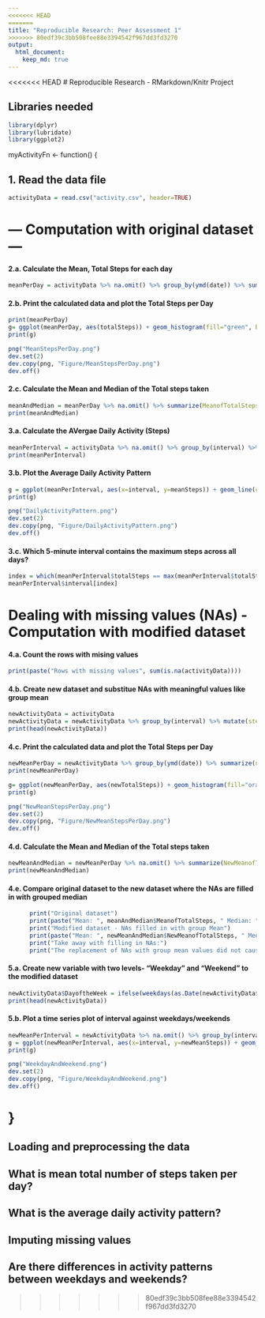```yaml
---
<<<<<<< HEAD
=======
title: "Reproducible Research: Peer Assessment 1"
>>>>>>> 80edf39c3bb508fee88e3394542f967dd3fd3270
output: 
  html_document:
    keep_md: true
---
```

<<<<<<< HEAD
#                Reproducible Research - RMarkdown/Knitr Project

## Libraries needed
```r
library(dplyr)
library(lubridate)
library(ggplot2)
```
myActivityFn <- function() {

## 1. Read the data file
``` r
activityData = read.csv("activity.csv", header=TRUE)
```

# --- Computation with original dataset ---

#### 2.a. Calculate the Mean, Total Steps for each day
``` r
meanPerDay = activityData %>% na.omit() %>% group_by(ymd(date)) %>% summarize(meanSteps=mean(steps), totalSteps = sum(steps))
```

#### 2.b. Print the calculated data and plot the Total Steps per Day
``` r
print(meanPerDay)
g= ggplot(meanPerDay, aes(totalSteps)) + geom_histogram(fill="green", binwidth=1000) + xlab("Steps") + ylab("Frequency") + ggtitle("Steps taken daily")
print(g)
```
``` r
png("MeanStepsPerDay.png")
dev.set(2)
dev.copy(png, "Figure/MeanStepsPerDay.png")
dev.off()
```

#### 2.c. Calculate the Mean and Median of the Total steps taken
``` r
meanAndMedian = meanPerDay %>% na.omit() %>% summarize(MeanofTotalSteps = mean(totalSteps), MedianofTotalSteps = median(totalSteps))
print(meanAndMedian)
```

#### 3.a. Calculate the AVergae Daily Activity (Steps)
``` r
meanPerInterval = activityData %>% na.omit() %>% group_by(interval) %>% summarize(meanSteps=mean(steps), totalSteps=sum(steps))
print(meanPerInterval)
```

#### 3.b. Plot the Average Daily Activity Pattern
``` r
g = ggplot(meanPerInterval, aes(x=interval, y=meanSteps)) + geom_line(color="blue", size=1) + xlab("Interval") + ylab("Average Steps") + ggtitle("Average Steps By Interval")
print(g)
```
``` r
png("DailyActivityPattern.png")
dev.set(2)
dev.copy(png, "Figure/DailyActivityPattern.png")
dev.off()
```

#### 3.c. Which 5-minute interval contains the maximum steps across all days?
``` r
index = which(meanPerInterval$totalSteps == max(meanPerInterval$totalSteps))
meanPerInterval$interval[index]
```

# Dealing with missing values (NAs) - Computation with modified dataset
#### 4.a. Count the rows with mising values
``` r
print(paste("Rows with missing values", sum(is.na(activityData))))
```

#### 4.b. Create new dataset and substitue NAs with meaningful values like group mean
``` r
newActivityData = activityData
newActivityData = newActivityData %>% group_by(interval) %>% mutate(steps= ifelse(is.na(steps), mean(steps, na.rm=TRUE), steps))
print(head(newActivityData))
```

#### 4.c. Print the calculated data and plot the Total Steps per Day
``` r
newMeanPerDay = newActivityData %>% group_by(ymd(date)) %>% summarize(newMeanSteps=mean(steps), newTotalSteps = sum(steps))
print(newMeanPerDay)

g= ggplot(newMeanPerDay, aes(newTotalSteps)) + geom_histogram(fill="orange", binwidth=1000) + xlab("Steps") + ylab("Frequency") + ggtitle("Steps taken daily - NAs filled in with grouped mean")
print(g)
```
``` r
png("NewMeanStepsPerDay.png")
dev.set(2)
dev.copy(png, "Figure/NewMeanStepsPerDay.png")
dev.off()
```

#### 4.d. Calculate the Mean and Median of the Total steps taken
``` r
newMeanAndMedian = newMeanPerDay %>% na.omit() %>% summarize(NewMeanofTotalSteps = mean(newTotalSteps), NewMedianofTotalSteps = median(newTotalSteps))
print(newMeanAndMedian)
```

#### 4.e. Compare original dataset to the new dataset where the NAs are filled in with grouped median
``` r
      print("Original dataset")
      print(paste("Mean: ", meanAndMedian$MeanofTotalSteps, " Median: ", meanAndMedian$MedianofTotalSteps))
      print("Modified dataset - NAs filled in with group Mean")
      print(paste("Mean: ", newMeanAndMedian$NewMeanofTotalSteps, " Median: ", newMeanAndMedian$NewMedianofTotalSteps))
      print("Take away with filling in NAs:")
      print("The replacement of NAs with group mean values did not cause any major variation")
```

#### 5.a. Create new variable with two levels- "Weekday" and "Weekend" to the modified dataset
``` r
newActivityData$DayoftheWeek = ifelse(weekdays(as.Date(newActivityData$date)) %in% c("Monday","Tuesday","Wednesday", "Thursday", "Friday"), "Weekday", "Weekend")
print(head(newActivityData))
```

#### 5.b. Plot a time series plot of interval against weekdays/weekends
``` r
newMeanPerInterval = newActivityData %>% na.omit() %>% group_by(interval, DayoftheWeek) %>% summarize(newMeanSteps=mean(steps))
g = ggplot(newMeanPerInterval, aes(x=interval, y=newMeanSteps)) + geom_line(color="blue")+ facet_grid(DayoftheWeek~.) + xlab("Interval") + ylab("Average Steps") + ggtitle("Average Steps - Comparison between Weekday and Weekend")
print(g)
```
``` r
png("WeekdayAndWeekend.png")
dev.set(2)
dev.copy(png, "Figure/WeekdayAndWeekend.png")
dev.off()
```

      
}
=======


## Loading and preprocessing the data



## What is mean total number of steps taken per day?



## What is the average daily activity pattern?



## Imputing missing values



## Are there differences in activity patterns between weekdays and weekends?
>>>>>>> 80edf39c3bb508fee88e3394542f967dd3fd3270
